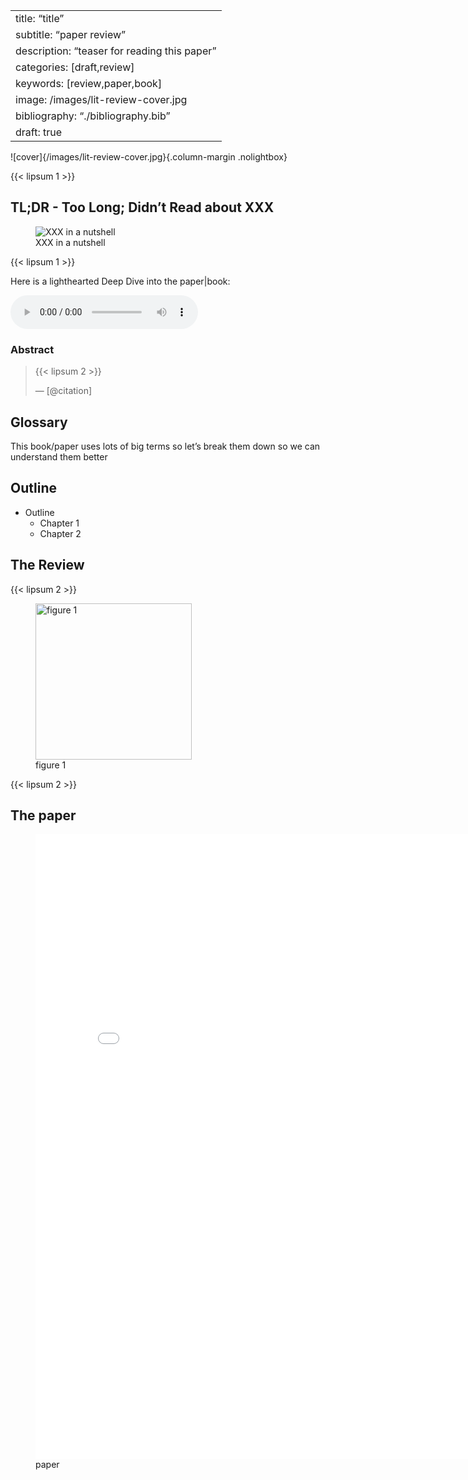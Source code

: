
---
title: "title"
subtitle: "paper review"
description: "teaser for reading this paper"
categories: [draft,review]
keywords: [review,paper,book]
image: /images/lit-review-cover.jpg
bibliography: "./bibliography.bib"
draft: true
---

![cover]{/images/lit-review-cover.jpg}{.column-margin .nolightbox}

<!-- VIDEOS GO HERE 

::: {.column-margin #fig-subtasks}
{{< video https://youtu.be/GmGL9cVfJG4
    title='Martha White - Developing Reinforcement Learning Agents that Learn Many Subtasks?' >}}

Talk at Waterloo.AI by Martha White on Developing Reinforcement Learning Agents that Learn Many Subtasks. She makes the case for the life long problem setting and discusses recent research on learning multiple tasks (options and GVFs) in parallel.
:::

-->

<!-- A QUOTE by someone more famous than the author of the paper for context, add highlighting for emphasis, verse is a nice touch! 

> "The ideal market completely disregards those spikes—but a realistic model cannot." [Mandelbrot highlights the inadequacy of models ignoring extreme price movements, emphasizing the need for a framework that can accommodate them.]{.mark}

-->

<!-- LEDE personal context why I reviewed this source --> 

{{< lipsum 1 >}}


::: {.callout-note}
## TL;DR - Too Long; Didn't Read about XXX <!-- Short Catchy title -->

![XXX in a nutshell](/images/in_the_nut_shell_coach_retouched.jpg)

{{< lipsum 1 >}} <!-- SHORT & OPINIONATED-->

<!-- 1. What are the research questions? -->
<!-- 2. What are the main findings? -->
<!-- 3. In historical context why was this important? -->

:::

Here is a lighthearted Deep Dive into the paper|book:

<audio controls="1">
  <source src="podcast.mp3" data-external="1" type="audio/mpeg">
  </source>
</audio>


### Abstract

>{{< lipsum 2 >}} <!--ABSTRACT HERE-->
>
> --- [@citation] <!--CITATION HERE-->

## Glossary

This book/paper uses lots of big terms so let's break them down so we can understand them better

<!-- GLOSSARY HERE-->

## Outline

<!-- USING AN UNNUMBERED MARKDOWN LIST THE OUTLINE GOES HERE -->

- Outline
    - Chapter 1
    - Chapter 2



## The Review 

<!-- Beyond the outline -->

{{< lipsum 2 >}}

![figure 1](./fig_1.jpg){#fig-1 .column-margin width="250px" group="figures"}

{{< lipsum 2 >}}

## The paper

![paper](./paper.pdf){.col-page width="800px" height="1000px"}
